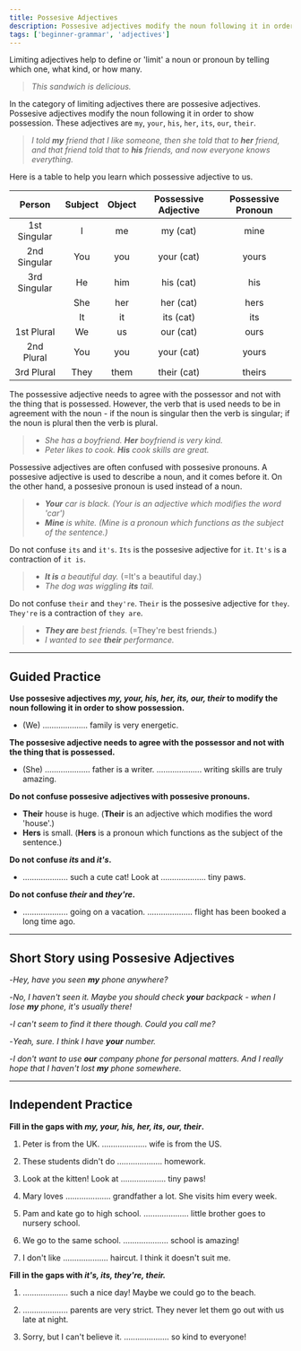 ```yaml
---
title: Possesive Adjectives
description: Possesive adjectives modify the noun following it in order to show possession
tags: ['beginner-grammar', 'adjectives']
---
```


Limiting adjectives help to define or 'limit' a noun or pronoun by telling which one, what kind, or how many.

> _This sandwich is delicious._

In the category of limiting adjectives there are possesive adjectives. Possesive adjectives modify the noun following it in order to show possession. These adjectives are `my`, `your`, `his`, `her`, `its`, `our`, `their`.

> _I told **my** friend that I like someone, then she told that to **her** friend, and that friend told that to **his** friends, and now everyone knows everything._

Here is a table to help you learn which possessive adjective to us.

|    Person    | Subject | Object | Possessive Adjective | Possessive Pronoun |
| :----------: | :-----: | :----: | :------------------: | :----------------: |
| 1st Singular |    I    |   me   |       my (cat)       |        mine        |
| 2nd Singular |   You   |  you   |      your (cat)      |       yours        |
| 3rd Singular |   He    |  him   |      his (cat)       |        his         |
|              |   She   |  her   |      her (cat)       |        hers        |
|              |   It    |   it   |      its (cat)       |        its         |
|  1st Plural  |   We    |   us   |      our (cat)       |        ours        |
|  2nd Plural  |   You   |  you   |      your (cat)      |       yours        |
|  3rd Plural  |  They   |  them  |     their (cat)      |       theirs       |

The possessive adjective needs to agree with the possessor and not with the thing that is possessed. However, the verb that is used needs to be in agreement with the noun - if the noun is singular then the verb is singular; if the noun is plural then the verb is plural.

> - _She has a boyfriend. **Her** boyfriend is very kind._
> - _Peter likes to cook. **His** cook skills are great._

Possessive adjectives are often confused with possesive pronouns. A possesive adjective is used to describe a noun, and it comes before it. On the other hand, a possesive pronoun is used instead of a noun.

> - _**Your** car is black. (Your is an adjective which modifies the word 'car')_
> - _**Mine** is white. (Mine is a pronoun which functions as the subject of the sentence.)_

Do not confuse `its` and `it's`. `Its` is the possesive adjective for `it`. `It's` is a contraction of `it is`.

> - _**It is** a beautiful day._ (=It's a beautiful day.)
> - _The dog was wiggling **its** tail._

Do not confuse `their` and `they're`. `Their` is the possesive adjective for `they`. `They're` is a contraction of `they are`.

> - _**They are** best friends._ (=They're best friends.)
> - _I wanted to see **their** performance._

---

## Guided Practice

**Use possesive adjectives _my, your, his, her, its, our, their_ to modify the noun following it in order to show possession.**

- (We) .................... family is very energetic. <InfoTooltip label="Our" />

**The possesive adjective needs to agree with the possessor and not with the thing that is possessed.**

- (She) .................... father is a writer. .................... writing skills are truly amazing. <InfoTooltip label="Her father is a writer. His writing skill are truly amazing." />

**Do not confuse possesive adjectives with possesive pronouns.**

- **Their** house is huge. (**Their** is an adjective which modifies the word 'house'.)
- **Hers** is small. (**Hers** is a pronoun which functions as the subject of the sentence.)

**Do not confuse _its_ and _it's_.**

- .................... such a cute cat! Look at .................... tiny paws. <InfoTooltip label="It's such a cute cat! Look at its tiny paws" />

**Do not confuse _their_ and _they're_.**

- .................... going on a vacation. .................... flight has been booked a long time ago. <InfoTooltip label="They're going on a vacation. Their flight has been booked a long time ago." />

---

## Short Story using Possesive Adjectives

-_Hey, have you seen **my** phone anywhere?_

-_No, I haven't seen it. Maybe you should check **your** backpack - when I lose **my** phone, it's usually there!_

-_I can't seem to find it there though. Could you call me?_

-_Yeah, sure. I think I have **your** number._

-_I don't want to use **our** company phone for personal matters. And I really hope that I haven't lost **my** phone somewhere._

---

## Independent Practice

**Fill in the gaps with _my, your, his, her, its, our, their_.**

1. Peter is from the UK. .................... wife is from the US. <InfoTooltip label="His" />

2. These students didn't do .................... homework. <InfoTooltip label="their" />

3. Look at the kitten! Look at .................... tiny paws! <InfoTooltip label="its" />

4. Mary loves .................... grandfather a lot. She visits him every week. <InfoTooltip label="her" />

5. Pam and kate go to high school. .................... little brother goes to nursery school. <InfoTooltip label="Their" />

6. We go to the same school. .................... school is amazing! <InfoTooltip label="Our" />

7. I don't like .................... haircut. I think it doesn't suit me. <InfoTooltip label="my" />

**Fill in the gaps with _it's, its, they're, their._**

1. .................... such a nice day! Maybe we could go to the beach. <InfoTooltip label="It's" />

2. .................... parents are very strict. They never let them go out with us late at night. <InfoTooltip label="Their" />

3. Sorry, but I can't believe it. .................... so kind to everyone! <InfoTooltip label="They're" />
